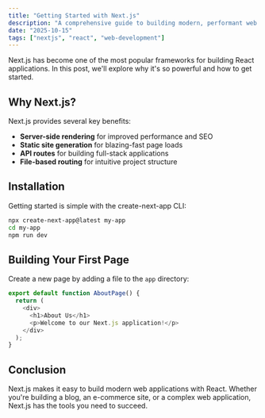 ```yaml
---
title: "Getting Started with Next.js"
description: "A comprehensive guide to building modern, performant web applications with Next.js and React for production"
date: "2025-10-15"
tags: ["nextjs", "react", "web-development"]
---
```


Next.js has become one of the most popular frameworks for building React applications. In this post, we'll explore why it's so powerful and how to get started.

## Why Next.js?

Next.js provides several key benefits:

* **Server-side rendering** for improved performance and SEO
* **Static site generation** for blazing-fast page loads
* **API routes** for building full-stack applications
* **File-based routing** for intuitive project structure

## Installation

Getting started is simple with the create-next-app CLI:

```bash
npx create-next-app@latest my-app
cd my-app
npm run dev
```

## Building Your First Page

Create a new page by adding a file to the `app` directory:

```typescript
export default function AboutPage() {
  return (
    <div>
      <h1>About Us</h1>
      <p>Welcome to our Next.js application!</p>
    </div>
  );
}
```

## Conclusion

Next.js makes it easy to build modern web applications with React. Whether you're building a blog, an e-commerce site, or a complex web application, Next.js has the tools you need to succeed.
